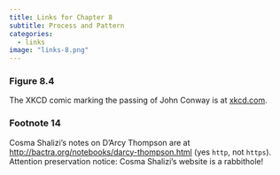 ```yaml
---
title: Links for Chapter 8
subtitle: Process and Pattern
categories:
  - links
image: "links-8.png"
---
```


### Figure 8.4
The XKCD comic marking the passing of John Conway is at [xkcd.com](https://xkcd.com/2293).

### Footnote 14
Cosma Shalizi's notes on D'Arcy Thompson are at [http://bactra.org/notebooks/darcy-thompson.html](http://bactra.org/notebooks/darcy-thompson.html) (yes `http`, not `https`). Attention preservation notice: Cosma Shalizi's website is a rabbithole!
